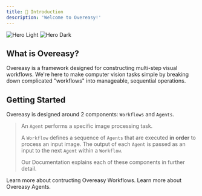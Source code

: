```yaml
---
title: 👋 Introduction
description: 'Welcome to Overeasy!'
---
```


<img
  className="block dark:hidden"
  src="/images/hero-light.svg"
  alt="Hero Light"
/>
<img
  className="hidden dark:block"
  src="/images/hero-dark.svg"
  alt="Hero Dark"
/>

## What is Overeasy?

Overeasy is a framework designed for constructing multi-step visual workflows. We're here to make computer vision tasks simple by breaking down complicated "workflows" into manageable, sequential operations.

## Getting Started

Overeasy is designed around 2 components: `Workflows` and `Agents`. 

> An `Agent` performs a specific image processing task.
>
> A `Workflow` defines a sequence of `Agents` that are executed **in order** to process an input image. The output of each `Agent` is passed as an input to the next `Agent` within a `Workflow`.
>
> Our Documentation explains each of these components in further detail.

<CardGroup cols={2}>
  <Card
    title="Workflows"
    icon="puzzle"
    href="https://docs.overeasy.sh/workflow/about"
  >
    Learn more about contructing Overeasy Workflows.
  </Card>
  <Card
    title="Agents"
    icon="robot"
    href="https://mintlify.com/docs/agents/about"
  >
    Learn more about Overeasy Agents.
  </Card>
</CardGroup>
